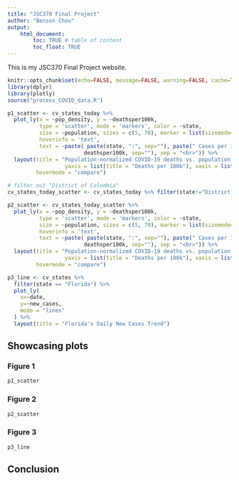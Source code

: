 ```yaml
---
title: "JSC370 Final Project"
author: "Benson Chou"
output: 
    html_document:
        toc: TRUE # table of content
        toc_float: TRUE
---
```


This is my JSC370 Final Project website.

```r
knitr::opts_chunk$set(echo=FALSE, message=FALSE, warning=FALSE, cache=TRUE)
library(dplyr)
library(plotly)
source("process_COVID_data.R")
```

```r
p1_scatter <- cv_states_today %>% 
  plot_ly(x = ~pop_density, y = ~deathsper100k,
          type = 'scatter', mode = 'markers', color = ~state,
          size = ~population, sizes = c(5, 70), marker = list(sizemode='diameter', opacity=0.5),
          hoverinfo = 'text',
          text = ~paste( paste(state, ":", sep=""), paste(" Cases per 100k: ", per100k, sep="") , paste(" Deaths per 100k: ",
                        deathsper100k, sep=""), sep = "<br>")) %>%
  layout(title = "Population-normalized COVID-19 deaths vs. population density",
                  yaxis = list(title = "Deaths per 100k"), xaxis = list(title = "Population Density"),
         hovermode = "compare")

# filter out "District of Columbia"
cv_states_today_scatter <- cv_states_today %>% filter(state!="District of Columbia")

p2_scatter <- cv_states_today_scatter %>% 
  plot_ly(x = ~pop_density, y = ~deathsper100k,
          type = 'scatter', mode = 'markers', color = ~state,
          size = ~population, sizes = c(5, 70), marker = list(sizemode='diameter', opacity=0.5),
          hoverinfo = 'text',
          text = ~paste( paste(state, ":", sep=""), paste(" Cases per 100k: ", per100k, sep="") , paste(" Deaths per 100k: ",
                        deathsper100k, sep=""), sep = "<br>")) %>%
  layout(title = "Population-normalized COVID-19 deaths vs. population density",
                  yaxis = list(title = "Deaths per 100k"), xaxis = list(title = "Population Density"),
         hovermode = "compare")

p3_line <- cv_states %>%  
  filter(state == "Florida") %>% 
  plot_ly(
    x=~date,
    y=~new_cases,
    mode = "lines"
  ) %>% 
  layout(title = "Florida's Daily New Cases Trend")
```

## Showcasing plots {.tabset}

### Figure 1
```r
p1_scatter
```

### Figure 2
```r
p2_scatter
```

### Figure 3
```r
p3_line
```


## Conclusion

